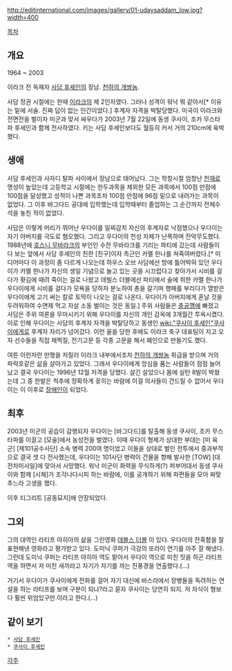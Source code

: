 http://editinternational.com/images/gallery/01-udaysaddam_low.jpg?width=400

[[목차]]
== 개요 ==
1964 ~ 2003

이라크 전 독재자 [[사담 후세인]]의 장남. [[천하의 개쌍놈]].

사담 정권 시절에는 한때 [[이라크]]의 제 2인자였다. 그러나 성격이 워낙 뭐 같아서[* 이유는 밑에 서술. 진짜 답이 없는 인간이었다.] 후계자 자격을 박탈당했다. 미국이 이라크와 전면전을 벌이자 미군과 맞서 싸우다가 2003년 7월 22일에 동생 쿠사이, 조카 무스타파 후세인과 함께 전사하였다. 키는 사담 후세인보다도 월등히 커서 거의 210cm에 육박했다.

== 생애 ==
사담 후세인과 사자디 탈파 사이에서 장남으로 태어났다. 그는 학창시절 엄청난 [[천재]]로 명성이 높았는데 고등학교 시절에는 한두과목을 제외한 모든 과목에서 100점 만점에 100점을 달성했고 성적이 나쁜 과목조차 100점 만점에 96점 밑으로 내려가는 과목이 없었다. 그 이후 바그다드 공대에 입학했는데 입학때부터 졸업하는 그 순간까지 전체수석을 놓친 적이 없었다.

사담은 이렇게 머리가 뛰어난 우다이를 일찌감치 자신의 후계자로 낙점했으나 우다이는 자기 아버지를 극도로 혐오했다. 그리고 우다이의 천성 자체가 난폭하며 잔악무도했다. 1988년에 [[호스니 무바라크]]의 부인인 수잔 무바라크를 기리는 파티에 갔는데 사람들이 다 보는 앞에서 사담 후세인의 친한 [친구]이자 측근인 카멜 한나를 쳐죽여버렸다.[* 미디어마다 이 과정이 좀 다르게 나오는데 하우스 오브 사담에선 방에 틀어박혀 있던 우다이가 카멜 한나가 자신의 생일 기념으로 놀고 있는 곳을 시끄럽다고 찾아가서 시비를 걸다가 홧김에 때려 죽이는 걸로 나왔고 데빌스 더블에선 파티에서 술에 취한 카멜 한나가 우다이에게 시비를 걸다가 모욕을 당하자 분노하여 총을 갈기며 행패를 부리다가 열받은 우다이에게 고기 써는 칼로 토막이 나오는 걸로 나온다. 우다이가 아버지에게 혼날 것을 두려워하여 수면제 먹고 자살 소동 벌이는 것은 동일.] 주위 사람들은 [[충공깽]]에 빠졌고 사담은 주위 여론을 무마시키기 위해 우다이를 자신의 개인 감옥에 3개월간 투옥시켰다. 이로 인해 우다이는 사담의 후계자 자격을 박탈당하고 동생인 [[wiki:"쿠사이 후세인"쿠사이]]에게로 후계자 자리가 넘어갔다. 이런 꼴을 당한 후에도 이라크 축구 대표팀이 지고 오자 선수들을 직접 채찍질, 전기고문 등 각종 고문을 해서 폐인으로 만들기도 했다.

여튼 이런저런 만행을 저질러 이라크 내부에서조차 [[천하의 개쌍놈]] 취급을 받으며 거의 파락호같은 삶을 살아가고 있었다. 그래서 우다이에게 앙심을 품는 사람들이 점점 늘어났고 결국 우다이는 1996년 12월 저격을 당했다. 살긴 살았으나 몸에 실탄 8발이 박혔는데 그 중 한발은 척추에 정확하게 꽂히는 바람에 이걸 의사들이 건드릴 수 없어서 우다이는 이 이후로 [[장애인]]이 되었다.

== 최후 ==
2003년 미군의 공습이 감행되자 우다이는 [바그다드]를 탈출해 동생 쿠사이, 조카 무스타파를 이끌고 [모술]에서 농성전을 벌였다. 이때 우다이 형제가 상대한 부대는 [미 육군] [제101공수사단] 소속 병력 200여 명이었고 이들을 상대로 벌인 전투에서 중과부적으로 결국 셋 다 전사했는데, 우다이는 101사단 병력이 건물을 향해 발사한 [TOW] [대전차미사일]에 맞아서 사망했다. 워낙 미군이 화력을 무식하게(?) 퍼부어대서 동생 쿠사이와 함께 [시체]가 조각나다시피 하는 바람에, 이를 공개하기 위해 파편들을 모아 짜맞추느라 고생을 했다.

이후 티그리트 [공동묘지]에 안장되었다. 

== 그외 ==
그의 대역인 라티프 야히아의 삶을 그린영화 [http://movie.naver.com/movie/bi/mi/basic.nhn?code=82320 데블스 더블] 이 있다. 우다이의 잔혹함을 잘 표현해낸 영화라고 평가받고 있다. 도미닉 쿠퍼가 극강의 또라이 연기를 아주 잘 해냈다. 그런데 도미닉 쿠퍼는 라티프 야히아 역도 맡아서 우다이 역으로 미친 짓을 하곤 라티프 역을 하면서 저 미친 새끼라고 자기가 자기를 까는 진풍경을 연출했다.(...) 

거기서 우다이가 쿠사이에게 전화를 걸어 자기 대신에 바스라에서 장병들을 독려하는 연설을 하는 라티프를 보며 구분이 되냐?라고 묻자 쿠사이는 당연히 되지. 저 자식이 형보다 훨씬 위엄있구만.이라고 한다.(...)

== 같이 보기 ==
 * [[사담 후세인]]
 * [[쿠사이 후세인]]
[[각주]]
